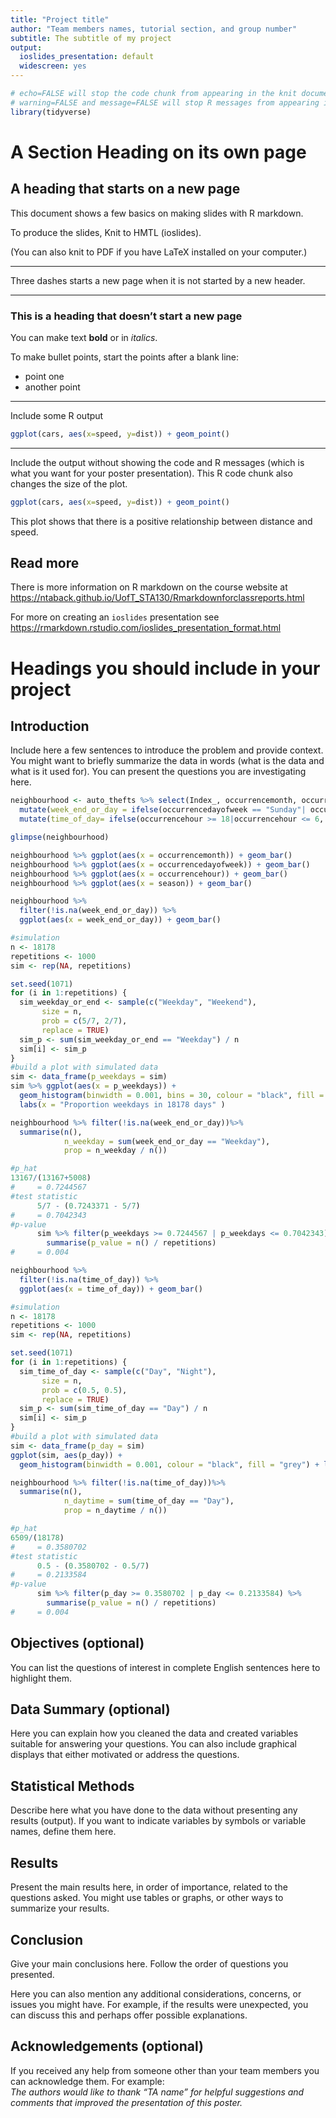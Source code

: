 ```yaml
---
title: "Project title"
author: "Team members names, tutorial section, and group number"
subtitle: The subtitle of my project
output:
  ioslides_presentation: default
  widescreen: yes
---
```



```r
# echo=FALSE will stop the code chunk from appearing in the knit document
# warning=FALSE and message=FALSE will stop R messages from appearing in the knit document
library(tidyverse)
```

# A Section Heading on its own page

## A heading that starts on a new page

This document shows a few basics on making slides with R markdown.

To produce the slides, Knit to HMTL (ioslides).

(You can also knit to PDF if you have LaTeX installed on your computer.)


---

Three dashes starts a new page when it is not started by a new header.

---

### This is a heading that doesn't start a new page

You can make text **bold** or in *italics*.

To make bullet points, start the points after a blank line:
 
- point one
- another point


---

Include some R output

```r
ggplot(cars, aes(x=speed, y=dist)) + geom_point()
```

---

Include the output without showing the code and R messages (which is what you want for your poster presentation).  This R code chunk also changes the size of the plot.

```r
ggplot(cars, aes(x=speed, y=dist)) + geom_point()
```

This plot shows that there is a positive relationship between distance and speed.

## Read more

There is more information on R markdown on the course website at [https://ntaback.github.io/UofT_STA130/Rmarkdownforclassreports.html](https://ntaback.github.io/UofT_STA130/Rmarkdownforclassreports.html)

For more on creating an `ioslides` presentation see [https://rmarkdown.rstudio.com/ioslides_presentation_format.html](https://rmarkdown.rstudio.com/ioslides_presentation_format.html)

# Headings you should include in your project

## Introduction

Include here a few sentences to introduce the problem and provide context. You might want to briefly summarize the data in words (what is the data and what is it used for). You can present the questions you are investigating here. 
```r
neighbourhood <- auto_thefts %>% select(Index_, occurrencemonth, occurrencedayofweek, occurrencehour)%>% mutate(season = ifelse((occurrencemonth == 'March'| occurrencemonth == 'April'| occurrencemonth == 'May'| occurrencemonth == 'June'| occurrencemonth == 'July'| occurrencemonth == 'August'), yes = "Spring_Summer", no = "Fall_Winter"))%>%
  mutate(week_end_or_day = ifelse(occurrencedayofweek == "Sunday"| occurrencedayofweek == "Saturday", yes = "Weekend", no = "Weekday")) %>%
  mutate(time_of_day= ifelse(occurrencehour >= 18|occurrencehour <= 6, yes = "Night", no= "Day"))

glimpse(neighbourhood)
```

```r
neighbourhood %>% ggplot(aes(x = occurrencemonth)) + geom_bar()
neighbourhood %>% ggplot(aes(x = occurrencedayofweek)) + geom_bar()
neighbourhood %>% ggplot(aes(x = occurrencehour)) + geom_bar()
neighbourhood %>% ggplot(aes(x = season)) + geom_bar()
```

```r
neighbourhood %>% 
  filter(!is.na(week_end_or_day)) %>%
  ggplot(aes(x = week_end_or_day)) + geom_bar()
```

```r
#simulation
n <- 18178 
repetitions <- 1000
sim <- rep(NA, repetitions)

set.seed(1071)
for (i in 1:repetitions) {
  sim_weekday_or_end <- sample(c("Weekday", "Weekend"),
       size = n,
       prob = c(5/7, 2/7),
       replace = TRUE) 
  sim_p <- sum(sim_weekday_or_end == "Weekday") / n
  sim[i] <- sim_p
}
#build a plot with simulated data
sim <- data_frame(p_weekdays = sim)
sim %>% ggplot(aes(x = p_weekdays)) +
  geom_histogram(binwidth = 0.001, bins = 30, colour = "black", fill = "grey") +
  labs(x = "Proportion weekdays in 18178 days" )


```

```r
neighbourhood %>% filter(!is.na(week_end_or_day))%>%
  summarise(n(),
            n_weekday = sum(week_end_or_day == "Weekday"),
            prop = n_weekday / n())
```
```r
#p_hat
13167/(13167+5008)
#     = 0.7244567
#test statistic
      5/7 - (0.7243371 - 5/7)
#     = 0.7042343
#p-value
      sim %>% filter(p_weekdays >= 0.7244567 | p_weekdays <= 0.7042343) %>%
        summarise(p_value = n() / repetitions)
#     = 0.004
```


```r
neighbourhood %>% 
  filter(!is.na(time_of_day)) %>%
  ggplot(aes(x = time_of_day)) + geom_bar()
```

```r
#simulation
n <- 18178
repetitions <- 1000
sim <- rep(NA, repetitions)

set.seed(1071)
for (i in 1:repetitions) {
  sim_time_of_day <- sample(c("Day", "Night"),
       size = n,
       prob = c(0.5, 0.5),
       replace = TRUE) 
  sim_p <- sum(sim_time_of_day == "Day") / n
  sim[i] <- sim_p
}
#build a plot with simulated data
sim <- data_frame(p_day = sim)
ggplot(sim, aes(p_day)) +
  geom_histogram(binwidth = 0.001, colour = "black", fill = "grey") + labs(x = "Proportion day time in 18178 days" )
```

```r
neighbourhood %>% filter(!is.na(time_of_day))%>%
  summarise(n(),
            n_daytime = sum(time_of_day == "Day"),
            prop = n_daytime / n())

```

```r
#p_hat
6509/(18178)
#     = 0.3580702
#test statistic
      0.5 - (0.3580702 - 0.5/7)
#     = 0.2133584
#p-value
      sim %>% filter(p_day >= 0.3580702 | p_day <= 0.2133584) %>%
        summarise(p_value = n() / repetitions)
#     = 0.004

```


## Objectives (optional)

You can list the questions of interest in complete English sentences here to highlight them. 

## Data Summary (optional)

Here you can explain how you cleaned the data and created variables suitable for answering your questions. 
You can also include graphical displays that either motivated or address the questions.

## Statistical Methods

Describe here what you have done to the data without presenting any results (output). If you want to indicate variables by symbols or variable names, define them here. 

## Results

Present the main results here, in order of importance, related to the questions asked. You might use tables or graphs, or other ways to summarize your results.

## Conclusion

Give your main conclusions here. Follow the order of questions you presented. 

Here you can also mention any additional considerations, concerns, or issues you might have. For example, if the results were unexpected, you can discuss this and perhaps offer possible explanations.

## Acknowledgements (optional)

If you received any help from someone other than your team members you can acknowledge them. For example:   
*The authors would like to thank "TA name" for helpful suggestions and comments that improved the presentation of this poster.*



